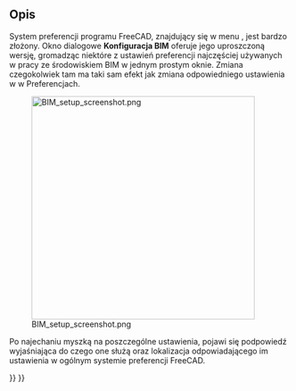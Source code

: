 <languages/>

{{Docnav/pl
|[[Arch_CutPlane/pl|Przetnij płaszczyzną]]
|[[BIM_Views/pl|Widoki]]
|[[BIM_Workbench/pl|środowisko pracy BIM]]
|IconL=Arch_CutPlane.svg
|IconR=BIM_Views.svg
|IconC=Workbench_BIM.svg
}}

{{GuiCommand/pl
|Name=BIM Setup
|Name/pl=BIM Setup
|MenuLocation=Zarządzanie → Ustawiania BIM
|Workbenches=[[BIM_Workbench/pl|BIM]]
}}

<span id="Description"></span>
==Opis==

System preferencji programu FreeCAD, znajdujący się w menu {{MenuCommand|Edycja → Preferencje}}, jest bardzo złożony. Okno dialogowe '''Konfiguracja BIM''' oferuje jego uproszczoną wersję, gromadząc niektóre z ustawień preferencji najczęściej używanych w pracy ze środowiskiem BIM w jednym prostym oknie. Zmiana czegokolwiek tam ma taki sam efekt jak zmiana odpowiedniego ustawienia w w Preferencjach.

[[Image:BIM_setup_screenshot.png|400px]]

Po najechaniu myszką na poszczególne ustawienia, pojawi się podpowiedź wyjaśniająca do czego one służą oraz lokalizacja odpowiadającego im ustawienia w ogólnym systemie preferencji FreeCAD.


{{Docnav/pl
|[[Arch_CutPlane/pl|Przetnij płaszczyzną]]
|[[BIM_Views/pl|Widoki]]
|[[BIM_Workbench/pl|środowisko pracy BIM]]
|IconL=Arch_CutPlane.svg
|IconR=BIM_Views.svg
|IconC=Workbench_BIM.svg
}}

{{BIM_Tools_navi{{#translation:}}}}
{{Userdocnavi{{#translation:}}}}